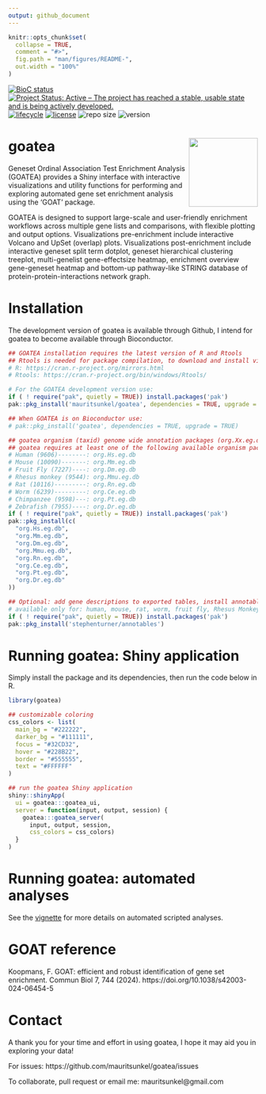 ```yaml
---
output: github_document
---
```


<!-- README.md is generated from README.Rmd. Please edit that file -->

```r
knitr::opts_chunk$set(
  collapse = TRUE,
  comment = "#>",
  fig.path = "man/figures/README-",
  out.width = "100%"
)
```

<!-- badges: start -->
[![BioC status](https://github.com/mauritsunkel/goatea/workflows/R-CMD-check-bioc/badge.svg)](https://bioconductor.org/checkResults/release/bioc-LATEST/goatea)
[![Project Status: Active – The project has reached a stable, usable state and is being actively developed.](https://www.repostatus.org/badges/latest/active.svg)](https://www.repostatus.org/#active)
[![lifecycle](https://img.shields.io/badge/lifecycle-stable-brightgreen.svg)](https://lifecycle.r-lib.org/articles/stages.html#stable)
[![license](https://img.shields.io/github/license/mauritsunkel/goatea)](https://opensource.org/license/apache-2-0)
![repo size](https://img.shields.io/github/repo-size/mauritsunkel/goatea)
![version](https://img.shields.io/github/r-package/v/mauritsunkel/goatea)
<!-- badges: end -->

# goatea <img src="man/figures/logo.png" align="right" height="139" alt="" />

Geneset Ordinal Association Test Enrichment Analysis (GOATEA) provides a Shiny interface with interactive visualizations and utility functions for performing and exploring automated gene set enrichment analysis using the ‘GOAT’ package.

GOATEA is designed to support large-scale and user-friendly enrichment workflows across multiple gene lists and comparisons, with flexible plotting and output options. Visualizations pre-enrichment include interactive Volcano and UpSet (overlap) plots. Visualizations post-enrichment include interactive geneset split term dotplot, geneset hierarchical clustering treeplot, multi-genelist gene-effectsize heatmap, enrichment overview gene-geneset heatmap and bottom-up pathway-like STRING database of protein-protein-interactions network graph.

# Installation

The development version of goatea is available through Github, I intend for goatea to become available through Bioconductor. 

```r
## GOATEA installation requires the latest version of R and Rtools 
## Rtools is needed for package compilation, to download and install visit: 
# R: https://cran.r-project.org/mirrors.html
# Rtools: https://cran.r-project.org/bin/windows/Rtools/

# For the GOATEA development version use: 
if ( ! require("pak", quietly = TRUE)) install.packages('pak')
pak::pkg_install('mauritsunkel/goatea', dependencies = TRUE, upgrade = TRUE)

## When GOATEA is on Bioconductor use: 
# pak::pkg_install('goatea', dependencies = TRUE, upgrade = TRUE)

## goatea organism (taxid) genome wide annotation packages (org.Xx.eg.dg)
## goatea requires at least one of the following available organism packages:
# Human (9606)--------: org.Hs.eg.db
# Mouse (10090)-------: org.Mm.eg.db
# Fruit Fly (7227)----: org.Dm.eg.db
# Rhesus monkey (9544): org.Mmu.eg.db
# Rat (10116)---------: org.Rn.eg.db
# Worm (6239)---------: org.Ce.eg.db
# Chimpanzee (9598)---: org.Pt.eg.db
# Zebrafish (7955)----: org.Dr.eg.db
if ( ! require("pak", quietly = TRUE)) install.packages('pak')
pak::pkg_install(c(
  "org.Hs.eg.db", 
  "org.Mm.eg.db", 
  "org.Dm.eg.db", 
  "org.Mmu.eg.db", 
  "org.Rn.eg.db", 
  "org.Ce.eg.db", 
  "org.Pt.eg.db", 
  "org.Dr.eg.db"
))

## Optional: add gene descriptions to exported tables, install annotables:
# available only for: human, mouse, rat, worm, fruit fly, Rhesus Monkey
if ( ! require("pak", quietly = TRUE)) install.packages('pak')
pak::pkg_install('stephenturner/annotables')
```

# Running goatea: Shiny application

Simply install the package and its dependencies, then run the code below in R. 

```r
library(goatea)

## customizable coloring
css_colors <- list(
  main_bg = "#222222",
  darker_bg = "#111111",
  focus = "#32CD32", 
  hover = "#228B22",
  border = "#555555",
  text = "#FFFFFF"
)

## run the goatea Shiny application
shiny::shinyApp(
  ui = goatea:::goatea_ui,
  server = function(input, output, session) {
    goatea:::goatea_server(
      input, output, session, 
      css_colors = css_colors)
  }
)
```

# Running goatea: automated analyses 

See the [vignette](https://mauritsunkel.github.io/goatea/goatea.html) for more details on automated scripted analyses.

# GOAT reference

Koopmans, F. GOAT: efficient and robust identification of gene set enrichment. Commun Biol 7, 744 (2024). https://doi.org/10.1038/s42003-024-06454-5

# Contact 

A thank you for your time and effort in using goatea, I hope it may aid you in exploring your data! 

For issues: https://github.com/mauritsunkel/goatea/issues

To collaborate, pull request or email me: mauritsunkel@gmail.com
